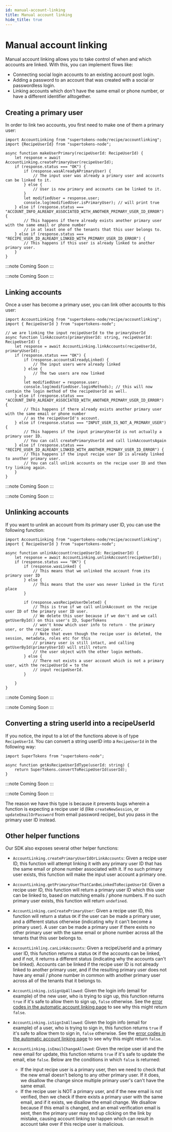 ```yaml
---
id: manual-account-linking
title: Manual account linking
hide_title: true
---
```


<!-- COPY DOCS -->
<!-- ./thirdpartyemailpassword/common-customizations/account-linking/manual-account-linking.mdx -->


<AccountLinkingPaidBanner />

# Manual account linking

Manual account linking allows you to take control of when and which accounts are linked. With this, you can implement flows like:
- Connecting social login accounts to an existing account post login.
- Adding a password to an account that was created with a social or passwordless login.
- Linking accounts which don't have the same email or phone number, or have a different identifier alltogether.

## Creating a primary user

In order to link two accounts, you first need to make one of them a primary user:

<BackendSDKTabs>
<TabItem value="nodejs">

```tsx
import AccountLinking from "supertokens-node/recipe/accountlinking";
import {RecipeUserId} from "supertokens-node";

async function makeUserPrimary(recipeUserId: RecipeUserId) {
    let response = await AccountLinking.createPrimaryUser(recipeUserId);
    if (response.status === "OK") {
        if (response.wasAlreadyAPrimaryUser) {
            // The input user was already a primary user and accounts can be linked to it.
        } else {
            // User is now primary and accounts can be linked to it.
        }
        let modifiedUser = response.user;
        console.log(modifiedUser.isPrimaryUser); // will print true
    } else if (response.status === "ACCOUNT_INFO_ALREADY_ASSOCIATED_WITH_ANOTHER_PRIMARY_USER_ID_ERROR") {
        // This happens if there already exists another primary user with the same email or phone number
        // in at least one of the tenants that this user belongs to. 
    } else if (response.status === "RECIPE_USER_ID_ALREADY_LINKED_WITH_PRIMARY_USER_ID_ERROR") {
        // This happens if this user is already linked to another primary user.
    }
}
```

</TabItem>
<TabItem value="go">

:::note
Coming Soon
:::

</TabItem>
<TabItem value="python">

:::note
Coming Soon
:::

</TabItem>
</BackendSDKTabs>

## Linking accounts

Once a user has become a primary user, you can link other accounts to this user:

<BackendSDKTabs>
<TabItem value="nodejs">

```tsx
import AccountLinking from "supertokens-node/recipe/accountlinking";
import { RecipeUserId } from "supertokens-node";

// we are linking the input recipeUserId to the primaryUserId
async function linkAccounts(primaryUserId: string, recipeUserId: RecipeUserId) {
    let response = await AccountLinking.linkAccounts(recipeUserId, primaryUserId);
    if (response.status === "OK") {
        if (response.accountsAlreadyLinked) {
            // The input users were already linked
        } else {
            // The two users are now linked
        }
        let modifiedUser = response.user;
        console.log(modifiedUser.loginMethods); // this will now contain the login method of the recipeUserId as well.
    } else if (response.status === "ACCOUNT_INFO_ALREADY_ASSOCIATED_WITH_ANOTHER_PRIMARY_USER_ID_ERROR") {
        // This happens if there already exists another primary user with the same email or phone number
        // as the recipeUserId's account. 
    } else if (response.status === "INPUT_USER_IS_NOT_A_PRIMARY_USER") {
        // This happens if the input primaryUserId is not actually a primary user ID.
        // You can call createPrimaryUserId and call linkAccountsAgain
    } else if (response.status === "RECIPE_USER_ID_ALREADY_LINKED_WITH_ANOTHER_PRIMARY_USER_ID_ERROR") {
        // This happens if the input recipe user ID is already linked to another primary user.
        // You can call unlink accounts on the recipe user ID and then try linking again.
    }
}
```

</TabItem>
<TabItem value="go">

:::note
Coming Soon
:::

</TabItem>
<TabItem value="python">

:::note
Coming Soon
:::

</TabItem>
</BackendSDKTabs>

## Unlinking accounts

If you want to unlink an account from its primary user ID, you can use the following function:

<BackendSDKTabs>
<TabItem value="nodejs">

```tsx
import AccountLinking from "supertokens-node/recipe/accountlinking";
import { RecipeUserId } from "supertokens-node";

async function unlinkAccount(recipeUserId: RecipeUserId) {
    let response = await AccountLinking.unlinkAccount(recipeUserId);
    if (response.status === "OK") {
        if (response.wasLinked) {
            // This means that we unlinked the account from its primary user ID
        } else {
            // This means that the user was never linked in the first place
        }

        if (response.wasRecipeUserDeleted) {
            // This is true if we call unlinkAccount on the recipe user ID of the primary user ID user.
            // We delete this user because if we don't and we call getUserById() on this user's ID, SuperTokens
            // won't know which user info to return - the primary user, or the recipe user.
            // Note that even though the recipe user is deleted, the session, metadata, roles etc for this
            // primary user is still intact, and calling getUserById(primaryUserId) will still return
            // the user object with the other login methods.
        } else {
            // There not exists a user account which is not a primary user, with the recipeUserId = to the 
            // input recipeUserId.
        }

    }
}
```

</TabItem>
<TabItem value="go">

:::note
Coming Soon
:::

</TabItem>
<TabItem value="python">

:::note
Coming Soon
:::

</TabItem>
</BackendSDKTabs>

## Converting a string userId into a recipeUserId
If you notice, the input to a lot of the functions above is of type `RecipeUserId`. You can convert a string userID into a `RecipeUserId` in the following way:

<BackendSDKTabs>
<TabItem value="nodejs">

```tsx
import SuperTokens from "supertokens-node";

async function getAsRecipeUserIdType(userId: string) {
    return SuperTokens.convertToRecipeUserId(userId);
}
```

</TabItem>
<TabItem value="go">

:::note
Coming Soon
:::

</TabItem>
<TabItem value="python">

:::note
Coming Soon
:::

</TabItem>
</BackendSDKTabs>

The reason we have this type is because it prevents bugs wherein a function is expecting a recipe user id (like `createNewSession`, or `updateEmailOrPassword` from email password recipe), but you pass in the primary user ID instead. 

## Other helper functions
Our SDK also exposes several other helper functions:

- `AccountLinking.createPrimaryUserIdOrLinkAccounts`: Given a recipe user ID, this function will attempt linking it with any primary user ID that has the same email or phone number associated with it. If no such primary user exists, this function will make the input user account a primary one.

- `AccountLinking.getPrimaryUserThatCanBeLinkedToRecipeUserId`: Given a recipe user ID, this function will return a primary user ID which this user can be linked to, based on matching emails / phone numbers. If no such primary user exists, this function will return `undefined`.

- `AccountLinking.canCreatePrimaryUser`: Given a recipe user ID, this function will return a status `OK` if the user can be made a primary user, and a different status otherwise (indicating why it can't become a primary user). A user can be made a primary user if there exists no other primary user with the same email or phone number across all the tenants that this user belongs to.

- `AccountLinkling.canLinkAccounts`: Given a recipeUserId and a primary user ID, this function returns a status `OK` if the accounts can be linked, and if not, it returns a different status (indicating why the accounts can't be linked). Accounts can be linked if the recipe user ID is not already linked to another primary user, and if the resulting primary user does not have any email / phone number in common with another primary user across all of the tenants that it belongs to.

- `AccountLinking.isSignUpAllowed`: Given the login info (email for example) of the new user, who is trying to sign up, this function returns `true` if it's safe to allow them to sign up, `false` otherwise. See the [error codes in the automatic account linking page](./automatic-account-linking#support-status-codes) to see why this might return `false`.

- `AccountLinking.isSignInAllowed`: Given the login info (email for example) of a user, who is trying to sign in, this function returns `true` if it's safe to allow them to sign in, `false` otherwise. See the [error codes in the automatic account linking page](./automatic-account-linking#support-status-codes) to see why this might return `false`.

- `AccountLinking.isEmailChangeAllowed`: Given the recipe user id and the new email for update, this function returns `true` if it's safe to update the email, else `false`. Below are the conditions in which `false` is returned:
    - If the input recipe user is a primary user, then we need to check that the new email doesn't belong to any other primary user. If it does, we disallow the change since multiple primary user's can't have the same email.
    - If the recipe user is NOT a primary user, and if the new email is not verified, then we check if there exists a primary user with the same email, and if it exists, we disallow the email change. We disallow because if this email is changed, and an email verification email is sent, then the primary user may end up clicking on the link by mistake, causing account linking to happen which can result in account take over if this recipe user is malicious.

